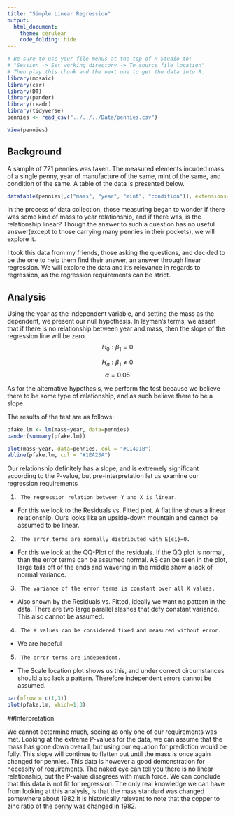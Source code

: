 ```yaml
---
title: "Simple Linear Regression"
output: 
  html_document:
    theme: cerulean
    code_folding: hide
---
```



<!-- Directions

Come up with a simple linear regression of your own creation. 

* Write the Background and clearly state your question. Then collect data and perform the linear regression analysis in order to answer your question. Use the proper order of first, ask the question, then second, figure out the answer.

* You should collect both the quantitative response variable and the quantitative explanatory variable yourself. This can be data you collect from 
    - the internet (like weather data, Facebook data, or sports data) 
    - your own experiment 
    - your own observational study
* However,     
    - The data should not be a single pre-existing dataset. It must be something that you piece together yourself.

* You need at least $n=3$ $(X,Y)$ pairs to perform the regression. However, your regression will only be useful if you can get around $n=10$ or more observations.
-->
```r
# Be sure to use your file menus at the top of R-Studio to:
# "Session -> Set working directory -> To source file location"
# Then play this chunk and the next one to get the data into R.
library(mosaic)
library(car)
library(DT)
library(pander)
library(readr)
library(tidyverse)
pennies <- read_csv("../../../Data/pennies.csv")
```

```r
View(pennies)

```



## Background
A sample of 721 pennies was taken. The measured elements incuded mass of a single penny, year of manufacture of the same, mint of the same, and condition of the same. A table of the data is presented below.

```r
datatable(pennies[,c("mass", "year", "mint", "condition")], extensions= 'Scroller', options=list(deferRender = TRUE, scrollY = 200, scroller = TRUE, dom = 't'))
```

In the process of data collection, those measuring began to wonder if there was some kind of mass to year relationship, and if there was, is the relationship linear? Though the answer to such a question has no useful answer(except to those carrying many pennies in their pockets), we will explore it.

I took this data from my friends, those asking the questions, and decided to be the one to help them find their answer, an answer through linear regression. We will explore the data and it's relevance in regards to regression, as the regression requirements can be strict.

## Analysis

Using the year as the independent variable, and setting the mass as the dependent, we present our null hypothesis. In layman's terms, we assert that if there is no relationship between year and mass, then the slope of the regression line will be zero.
$$
  H_0: \beta_{\text{1}} = 0  
$$

$$
H_a: \beta_{\text{1}} \neq 0 
$$
$$
\alpha = 0.05
$$

As for the alternative hypothesis, we perform the test because we believe there to be some type of relationship, and as such believe there to be a slope.

The results of the test are as follows:

```r

pfake.lm <- lm(mass~year, data=pennies)
pander(summary(pfake.lm))

plot(mass~year, data=pennies, col = "#C14D1B")
abline(pfake.lm, col = "#1EA23A")
```


Our relationship definitely has a slope, and is extremely significant according to the P-value, but pre-interpretation let us examine our regression requirements

1.      The regression relation between Y and X is linear.
* For this we look to the Residuals vs. Fitted plot. A flat line shows a linear relationship, Ours looks like an upside-down mountain and cannot be assumed to be linear. 

2.      The error terms are normally distributed with E{ϵi}=0.
* For this we look at the QQ-Plot of the residuals. If the QQ plot is normal, than the error terms can be assumed normal. AS can be seen in the plot, large tails off of the ends and wavering in the middle show a lack of normal variance.

3.      The variance of the error terms is constant over all X values.
* Also shown by the Residuals vs. Fitted, ideally we want no pattern in the data. There are two large parallel slashes that defy constant variance. This also cannot be assumed.

4.      The X values can be considered fixed and measured without error.
* We are hopeful

5.      The error terms are independent.
* The Scale location plot shows us this, and under correct circumstances should also lack a pattern. Therefore independent errors cannot be assumed.

```r
par(mfrow = c(1,3))
plot(pfake.lm, which=1:3)
```

##Interpretation

We cannot determine much, seeing as only one of our requirements was met. Looking at the extreme P-values for the data, we can assume that the mass has gone down overall, but using our equation for prediction would be folly. This slope will continue to flatten out until the mass is once again changed for pennies. This data is however a good demonstration for necessity of requirements. The naked eye can tell you there is no linear relationship, but the P-value disagrees with much force. We can conclude that this data is not fit for regression. The only real knowledge we can have from looking at this analysis, is that the mass standard was changed somewhere about 1982.It is historically relevant to note that the copper to zinc ratio of the penny was changed in 1982.    






